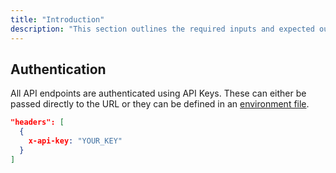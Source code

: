 ```yaml
---
title: "Introduction"
description: "This section outlines the required inputs and expected outputs of each endpoint, along with describing all optional parameters. API usage examples are also included."
---
```


## Authentication

All API endpoints are authenticated using API Keys. These can either be passed directly to the URL or they can be defined in an [environment file](/SDK/javascript).

```json
"headers": [
  {
    x-api-key: "YOUR_KEY"
  }
]
```